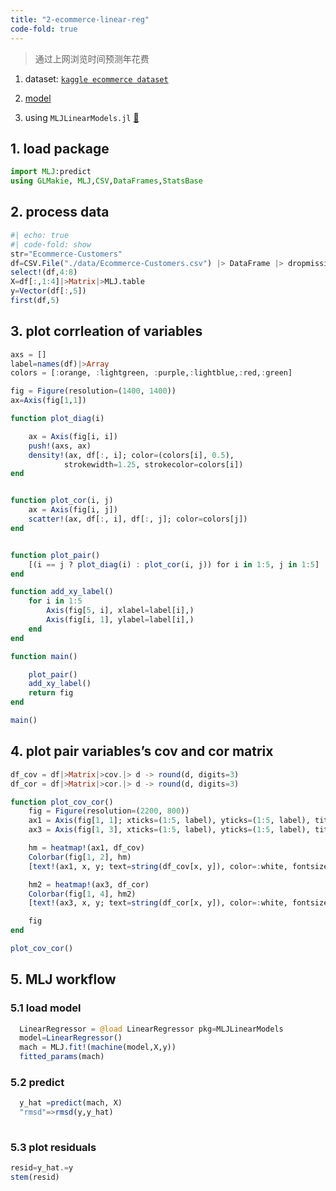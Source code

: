```yaml
---
title: "2-ecommerce-linear-reg"
code-fold: true
---
```


:::{.callout-note title="简介"}
  >  通过上网浏览时间预测年花费


  1. dataset: [`kaggle ecommerce dataset`](https://www.kaggle.com/datasets/kolawale/focusing-on-mobile-app-or-website)
   
  2. [model](https://www.kaggle.com/code/mohammedibrahim784/e-commerce-dataset-linear-regression-model)
   
  3. using  `MLJLinearModels.jl` [🔗](https://github.com/alan-turing-institute/MLJLinearModels.jl)
:::

## 1. load package
```julia
import MLJ:predict
using GLMakie, MLJ,CSV,DataFrames,StatsBase
```

## 2. process data
```julia
#| echo: true
#| code-fold: show
str="Ecommerce-Customers"   
df=CSV.File("./data/Ecommerce-Customers.csv") |> DataFrame |> dropmissing;
select!(df,4:8)
X=df[:,1:4]|>Matrix|>MLJ.table
y=Vector(df[:,5])
first(df,5)
```

## 3. plot corrleation of variables
```julia
axs = []
label=names(df)|>Array
colors = [:orange, :lightgreen, :purple,:lightblue,:red,:green]

fig = Figure(resolution=(1400, 1400))
ax=Axis(fig[1,1])

function plot_diag(i)

    ax = Axis(fig[i, i])
    push!(axs, ax)
    density!(ax, df[:, i]; color=(colors[i], 0.5),
            strokewidth=1.25, strokecolor=colors[i])
end


function plot_cor(i, j)
    ax = Axis(fig[i, j])
    scatter!(ax, df[:, i], df[:, j]; color=colors[j])
end


function plot_pair()
    [(i == j ? plot_diag(i) : plot_cor(i, j)) for i in 1:5, j in 1:5]
end

function add_xy_label()
    for i in 1:5
        Axis(fig[5, i], xlabel=label[i],)
        Axis(fig[i, 1], ylabel=label[i],)
    end
end

function main()

    plot_pair()
    add_xy_label()
    return fig
end

main()
```


## 4. plot pair variables's cov and cor matrix

```julia
df_cov = df|>Matrix|>cov.|> d -> round(d, digits=3)
df_cor = df|>Matrix|>cor.|> d -> round(d, digits=3)

function plot_cov_cor()
    fig = Figure(resolution=(2200, 800))
    ax1 = Axis(fig[1, 1]; xticks=(1:5, label), yticks=(1:5, label), title="ecommerce cov matrix",yreversed=true)
    ax3 = Axis(fig[1, 3], xticks=(1:5, label), yticks=(1:5, label), title="ecommerce cor matrix",yreversed=true)

    hm = heatmap!(ax1, df_cov)
    Colorbar(fig[1, 2], hm)
    [text!(ax1, x, y; text=string(df_cov[x, y]), color=:white, fontsize=18, align=(:center, :center)) for x in 1:5, y in 1:5]

    hm2 = heatmap!(ax3, df_cor)
    Colorbar(fig[1, 4], hm2)
    [text!(ax3, x, y; text=string(df_cor[x, y]), color=:white, fontsize=18, align=(:center, :center)) for x in 1:5, y in 1:5]

    fig
end

plot_cov_cor()

```


## 5.  MLJ  workflow
### 5.1  load model
```julia

  LinearRegressor = @load LinearRegressor pkg=MLJLinearModels
  model=LinearRegressor()
  mach = MLJ.fit!(machine(model,X,y))
  fitted_params(mach)
```

### 5.2  predict 
```julia
  y_hat =predict(mach, X)
  "rmsd"=>rmsd(y,y_hat)
  
```
### 5.3 plot residuals
```julia
resid=y_hat.=y
stem(resid)

```

